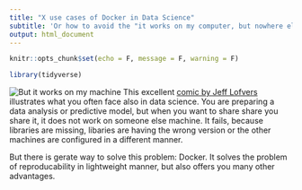 ```yaml
---
title: "X use cases of Docker in Data Science"
subtitle: 'Or how to avoid the "it works on my computer, but nowhere else"'
output: html_document
---
```


```r
knitr::opts_chunk$set(echo = F, message = F, warning = F)
```

```r
library(tidyverse)
```

![But it works on my machine](http://i.imgur.com/PnvK7v6.png)
This excellent [comic by Jeff Lofvers](http://donthitsave.com/comic/2016/07/15/it-works-on-my-computer) 
illustrates what you often face also in data science. You are preparing a data analysis or predictive model, 
but when you want to share share you share it, it does not work on someone else machine. It fails, 
because libraries are missing, libaries are having the wrong version or the other machines are configured in a different manner.

But there is gerate way to solve this problem: Docker. It solves the problem of reproducability in lightweight manner, but also offers you many other advantages.